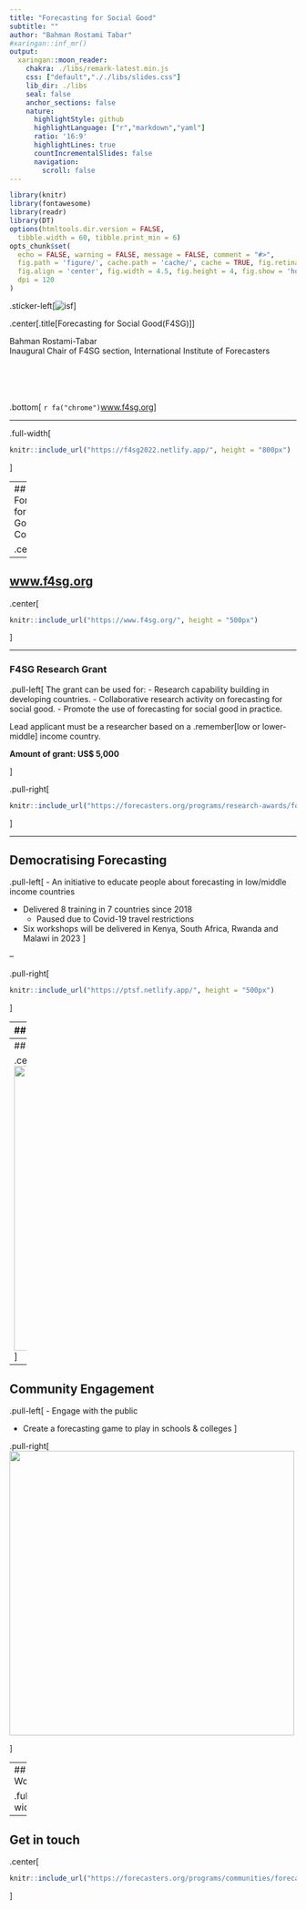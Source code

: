 ```yaml
---
title: "Forecasting for Social Good"
subtitle: ""
author: "Bahman Rostami Tabar"
#xaringan::inf_mr()
output:
  xaringan::moon_reader:
    chakra: ./libs/remark-latest.min.js
    css: ["default","././libs/slides.css"]
    lib_dir: ./libs
    seal: false
    anchor_sections: false
    nature:
      highlightStyle: github
      highlightLanguage: ["r","markdown","yaml"]
      ratio: '16:9'
      highlightLines: true
      countIncrementalSlides: false
      navigation:
        scroll: false 
---
```


```r
library(knitr)
library(fontawesome)
library(readr)
library(DT)
options(htmltools.dir.version = FALSE,
  tibble.width = 60, tibble.print_min = 6)
opts_chunk$set(
  echo = FALSE, warning = FALSE, message = FALSE, comment = "#>",
  fig.path = 'figure/', cache.path = 'cache/', cache = TRUE, fig.retina = 3,
  fig.align = 'center', fig.width = 4.5, fig.height = 4, fig.show = 'hold',
  dpi = 120
)
```



.sticker-left[![isf](resources/stickeriff.jpeg)]

.center[.title[Forecasting for Social Good(F4SG)]]

Bahman Rostami-Tabar <br>
Inaugural Chair of F4SG section, International Institute of Forecasters

<br><br><br><br>
.bottom[
`r fa("chrome")`[www.f4sg.org](https://www.bahmanrt.com/)
]

---

.full-width[
```r
knitr::include_url("https://f4sg2022.netlify.app/", height = "800px")
```
]

---
## IIF-Forecasting for Social Good Committee

.center[
```r
knitr::include_url("https://forecasters.org/programs/communities/forecasting-for-social-good-f4sg/", height = "500px")
```
]

---

## [www.f4sg.org](www.f4sg.org)

.center[
```r
knitr::include_url("https://www.f4sg.org/", height = "500px")
```
]

---

### F4SG Research Grant

.pull-left[
The grant can be used for:
- Research capability building in developing countries.
- Collaborative research activity on forecasting for social good.
- Promote the use of forecasting for social good in practice.

Lead applicant must be a researcher based on a .remember[low or lower-middle] income country.

**Amount of grant: US$ 5,000**

]

.pull-right[
```r
knitr::include_url("https://forecasters.org/programs/research-awards/forecasting-for-social-good-research-grant//", height = "500px")
```
]

---

## Democratising Forecasting

.pull-left[
- An initiative to educate people about forecasting in low/middle income countries

- Delivered 8 training in 7 countries since 2018
    - Paused due to Covid-19 travel restrictions

- Six workshops will be delivered in Kenya, South Africa, Rwanda and Malawi in 2023
]

--

.pull-right[
```r
knitr::include_url("https://ptsf.netlify.app/", height = "500px")
```
]

---
## F4SG Research Network

.pull-left[
- Forecasting for Social Good Hackathon

- Learning Labs focusing on methodologies

- Ethic, Bias & Fairness
]

.pull-right[
<img src="figure/f4sg_opening/learninglab.png" height="500px">
]
---
## Forecasting Book Club

.center[
<img src="figure/f4sg_opening/fbc.png" height="500px">
]

---
## Community Engagement

.pull-left[
- Engage with the public

- Create a forecasting game to play in schools & colleges
]

.pull-right[
<img src="figure/f4sg_opening/community.jpg" height="500px">


]

---
## F4SG Workshop

.full-width[
```r
knitr::include_url("https://f4sg2022.netlify.app/", height = "800px")
```
]

---
## Get in touch

.center[
```r
knitr::include_url("https://forecasters.org/programs/communities/forecasting-for-social-good-f4sg/", height = "500px")
```
]